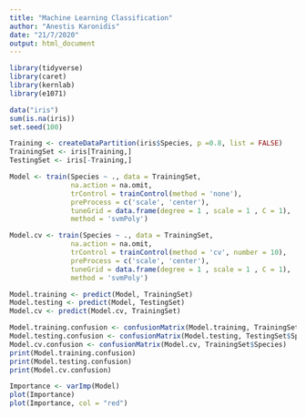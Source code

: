 ```yaml
---
title: "Machine Learning Classification"
author: "Anestis Karonidis"
date: "21/7/2020"
output: html_document
---
```


```r
library(tidyverse)
library(caret)
library(kernlab)
library(e1071)
```
```r
data("iris")
sum(is.na(iris))
set.seed(100)
```
```r
Training <- createDataPartition(iris$Species, p =0.8, list = FALSE)
TrainingSet <- iris[Training,]
TestingSet <- iris[-Training,]

```
```r
Model <- train(Species ~ ., data = TrainingSet, 
               na.action = na.omit,
               trControl = trainControl(method = 'none'),
               preProcess = c('scale', 'center'),
               tuneGrid = data.frame(degree = 1 , scale = 1 , C = 1),
               method = 'svmPoly')

Model.cv <- train(Species ~ ., data = TrainingSet, 
               na.action = na.omit,
               trControl = trainControl(method = 'cv', number = 10),
               preProcess = c('scale', 'center'),
               tuneGrid = data.frame(degree = 1 , scale = 1 , C = 1),
               method = 'svmPoly')
```
```r
Model.training <- predict(Model, TrainingSet)
Model.testing <- predict(Model, TestingSet)
Model.cv <- predict(Model.cv, TrainingSet)
```
```r
Model.training.confusion <- confusionMatrix(Model.training, TrainingSet$Species)
Model.testing.confusion <- confusionMatrix(Model.testing, TestingSet$Species)
Model.cv.confusion <- confusionMatrix(Model.cv, TrainingSet$Species)
print(Model.training.confusion)
print(Model.testing.confusion)
print(Model.cv.confusion)
```
```r
Importance <- varImp(Model)
plot(Importance)
plot(Importance, col = "red")
```

